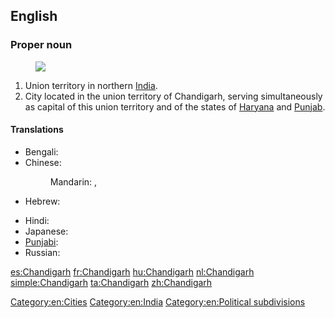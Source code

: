 ==English==
{{wikipedia}}

===Proper noun===
{{en-proper noun}}
[[Image:Chandigarh in India (disputed hatched).svg|thumb|]]
# Union territory in northern [[India]].
# City located in the union territory of Chandigarh, serving simultaneously as capital of this union territory and of the states of [[Haryana]] and [[Punjab]].

====Translations====
{{trans-top|Chandigarh, India}}
* Bengali: {{t-|bn|চন্ডীগড়|sc=Beng}}
* Chinese:
*: Mandarin: {{t|cmn|昌迪加爾|sc=Hani}}, {{t|cmn|昌迪加尔|tr=Chāngdíjiā'ěr|sc=Hani}}
* Hebrew: {{t-|he|צ'אנדיגאר}}
{{trans-mid}}
* Hindi: {{t-|hi|चंडीगढ़|tr=caṇḍīgaṛh|xs=Hindi}}
* Japanese: {{t-|ja|チャンディーガル|tr=Chandīgaru}}
* [[Punjabi]]: {{t-|pa|ਚੰਡੀਗੜ੍ਹ|sc=Guru|xs=Punjabi}}
* Russian: {{t-|ru|Чандигарх|m|tr=Čandigárx}}
{{trans-bottom}}

[[Category:en:Cities]]
[[Category:en:India]]
[[Category:en:Political subdivisions]]

[[es:Chandigarh]]
[[fr:Chandigarh]]
[[hu:Chandigarh]]
[[nl:Chandigarh]]
[[simple:Chandigarh]]
[[ta:Chandigarh]]
[[zh:Chandigarh]]